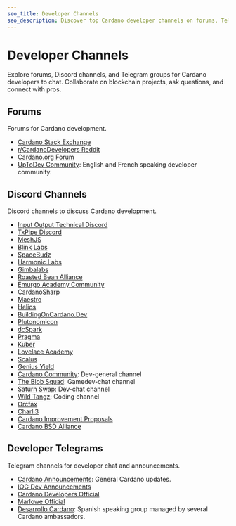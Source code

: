 ```yaml
---
seo_title: Developer Channels
seo_description: Discover top Cardano developer channels on forums, Telegram, and Discord. Collaborate on blockchain projects, ask questions, and connect with pros.
---
```


# Developer Channels

Explore forums, Discord channels, and Telegram groups for Cardano developers to chat. Collaborate on blockchain projects, ask questions, and connect with pros.

## Forums

Forums for Cardano development.

- [Cardano Stack Exchange](https://cardano.stackexchange.com/)
- [r/CardanoDevelopers Reddit](https://www.reddit.com/r/CardanoDevelopers/)
- [Cardano.org Forum](https://forum.cardano.org/)
- [UpToDev Community](https://updevcommunity.com/): English and French speaking developer community.

## Discord Channels

Discord channels to discuss Cardano development.

- [Input Output Technical Discord](https://discord.com/invite/inputoutput)
- [TxPipe Discord](https://discord.gg/sJ2D3g33Qp)
- [MeshJS](https://discord.gg/R9xFAD9MKG)
- [Blink Labs](https://discord.gg/msgxSvq4Ez)
- [SpaceBudz](https://discord.gg/spacebudz)
- [Harmonic Labs](https://discord.gg/P6fbZSA85f)
- [Gimbalabs](https://discord.gg/6qZ7pTAnKB)
- [Roasted Bean Alliance](https://discord.gg/7rWnEvgCg3)
- [Emurgo Academy Community](https://discord.gg/FdKrMsXuDe)
- [CardanoSharp](https://discord.gg/XtFg8v55T9)
- [Maestro](https://discord.gg/t4kgabTQ)
- [Helios](https://discord.gg/qtN8AM3WNH)
- [BuildingOnCardano.Dev](https://discord.gg/zgYYbTjfVx)
- [Plutonomicon](https://discord.gg/RrAg4ZEuNp)
- [dcSpark](https://discord.gg/UX62bjCxVg)
- [Pragma](https://discord.gg/M65GBpkGjK)
- [Kuber](https://discord.gg/xDSmAX6MXC)
- [Lovelace Academy](https://discord.gg/wvjgN5wzMQ)
- [Scalus](https://discord.gg/TPwTDbNNce)
- [Genius Yield](https://discord.gg/TNHf4fs626)
- [Cardano Community](https://discord.gg/v5AEnHJ6Nx): Dev-general channel
- [The Blob Squad](https://discord.gg/vRDypYC6vS): Gamedev-chat channel
- [Saturn Swap](https://discord.gg/wu5fBxkJpG): Dev-chat channel
- [Wild Tangz](https://discord.com/invite/wildtangz): Coding channel
- [Orcfax](https://discord.gg/kePcGwK4Aw)
- [Charli3](https://discord.gg/ayhJQTSGzt)
- [Cardano Improvement Proposals](https://discord.gg/Upj2ryXf6e)
- [Cardano BSD Alliance](https://discord.gg/Hm7gAJvenP)

## Developer Telegrams

Telegram channels for developer chat and announcements.

- [Cardano Announcements](https://t.me/CardanoAnnouncements): General Cardano updates.
- [IOG Dev Announcements](https://t.me/IOdevannouncements)
- [Cardano Developers Official](https://t.me/CardanoDevelopersOfficial)
- [Marlowe Official](https://t.me/IOHK_Marlowe)
- [Desarrollo Cardano](https://t.me/DesarrolloCardano): Spanish speaking group managed by several Cardano ambassadors.
